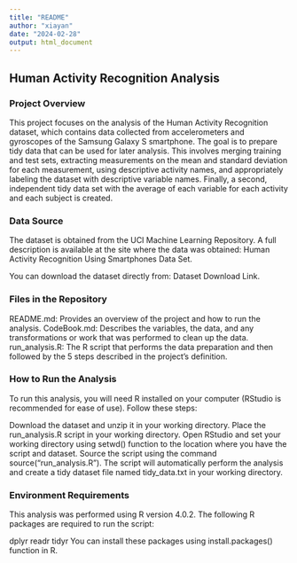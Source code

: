 ```yaml
---
title: "README"
author: "xiayan"
date: "2024-02-28"
output: html_document
---
```

## Human Activity Recognition Analysis
### Project Overview
This project focuses on the analysis of the Human Activity Recognition dataset, which contains data collected from accelerometers and gyroscopes of the Samsung Galaxy S smartphone. The goal is to prepare tidy data that can be used for later analysis. This involves merging training and test sets, extracting measurements on the mean and standard deviation for each measurement, using descriptive activity names, and appropriately labeling the dataset with descriptive variable names. Finally, a second, independent tidy data set with the average of each variable for each activity and each subject is created.

### Data Source
The dataset is obtained from the UCI Machine Learning Repository. A full description is available at the site where the data was obtained: Human Activity Recognition Using Smartphones Data Set.

You can download the dataset directly from: Dataset Download Link.

### Files in the Repository
README.md: Provides an overview of the project and how to run the analysis.
CodeBook.md: Describes the variables, the data, and any transformations or work that was performed to clean up the data.
run_analysis.R: The R script that performs the data preparation and then followed by the 5 steps described in the project's definition.

### How to Run the Analysis
To run this analysis, you will need R installed on your computer (RStudio is recommended for ease of use). Follow these steps:

Download the dataset and unzip it in your working directory.
Place the run_analysis.R script in your working directory.
Open RStudio and set your working directory using setwd() function to the location where you have the script and dataset.
Source the script using the command source("run_analysis.R").
The script will automatically perform the analysis and create a tidy dataset file named tidy_data.txt in your working directory.

### Environment Requirements
This analysis was performed using R version 4.0.2. The following R packages are required to run the script:

dplyr
readr
tidyr
You can install these packages using install.packages() function in R.
